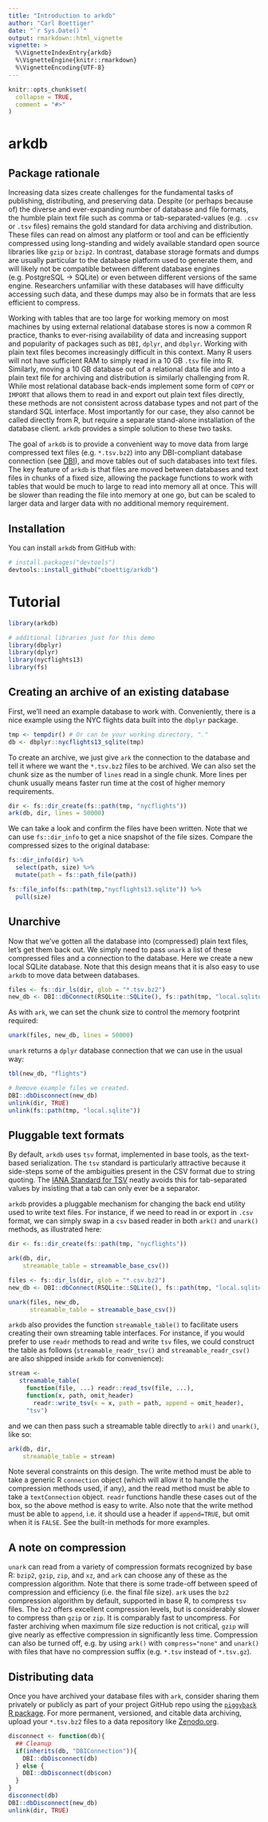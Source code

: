 ```yaml
---
title: "Introduction to arkdb"
author: "Carl Boettiger"
date: "`r Sys.Date()`"
output: rmarkdown::html_vignette
vignette: >
  %\VignetteIndexEntry{arkdb}
  %\VignetteEngine{knitr::rmarkdown}
  %\VignetteEncoding{UTF-8}
---
```


```r
knitr::opts_chunk$set(
  collapse = TRUE,
  comment = "#>"
)
```

# arkdb


## Package rationale

Increasing data sizes create challenges for the fundamental tasks of publishing, distributing, and preserving data.  Despite (or perhaps because of) the diverse and ever-expanding number of database and file formats, the humble plain text file such as  comma or tab-separated-values (e.g. `.csv` or `.tsv` files) remains the gold standard for data archiving and distribution.  These files can read on almost any platform or tool and can be efficiently compressed using long-standing and widely available standard open source libraries like `gzip` or `bzip2`.  In contrast, database storage formats and dumps are usually particular to the database platform used to generate them, and will likely not be compatible between different database engines (e.g. PostgreSQL -> SQLite) or even between different versions of the same engine. Researchers unfamiliar with these databases will have difficulty accessing such data, and these dumps may also be in formats that are less efficient to compress.    

Working with tables that are too large for working memory on most machines by using external relational database stores is now a common R practice, thanks to ever-rising availability of data and increasing support and popularity of packages such as `DBI`, `dplyr`, and `dbplyr`.  Working with plain text files becomes increasingly difficult in this context.  Many R users will not have sufficient RAM to simply read in a 10 GB `.tsv` file into R.  Similarly, moving a 10 GB database out of a relational data file and into a plain text file for archiving and distribution is similarly challenging from R. While most relational database back-ends implement some form of `COPY` or `IMPORT` that allows them to read in and export out plain text files directly, these methods are not consistent across database types and not part of the standard SQL interface.  Most importantly for our case, they also cannot be called directly from R, but require a separate stand-alone installation of the database client.  `arkdb` provides a simple solution to these two tasks. 
 

The goal of `arkdb` is to provide a convenient way to move data from large compressed text files (e.g. `*.tsv.bz2`) into any DBI-compliant database connection (see [DBI](https://db.rstudio.com/dbi/)), and move tables out of such databases into text files. The key feature of `arkdb` is that files are moved between databases and text files in chunks of a fixed size, allowing the package functions to work with tables that would be much to large to read into memory all at once.  This will be slower than reading the file into memory at one go, but can be scaled to larger data and larger data with no additional memory requirement. 


## Installation

You can install `arkdb` from GitHub with:

```r
# install.packages("devtools")
devtools::install_github("cboettig/arkdb")
```


# Tutorial

```r
library(arkdb)

# additional libraries just for this demo
library(dbplyr)
library(dplyr)
library(nycflights13)
library(fs)
```

## Creating an archive of an existing database

First, we'll need an example database to work with.  Conveniently, there is a nice example using the NYC flights data built into the `dbplyr` package.

```r
tmp <- tempdir() # Or can be your working directory, "."
db <- dbplyr::nycflights13_sqlite(tmp)
```

To create an archive, we just give `ark` the connection to the database and tell it where we want the `*.tsv.bz2` files to be archived.   We can also set the chunk size as the number of `lines` read in a single chunk.  More lines per chunk usually means faster run time at the cost of higher memory requirements. 

```r
dir <- fs::dir_create(fs::path(tmp, "nycflights"))
ark(db, dir, lines = 50000)


```

We can take a look and confirm the files have been written. Note that we can use `fs::dir_info` to get a nice snapshot of the file sizes.  Compare the compressed sizes to the original database:

```r
fs::dir_info(dir) %>% 
  select(path, size) %>%
  mutate(path = fs::path_file(path))

fs::file_info(fs::path(tmp,"nycflights13.sqlite")) %>% 
  pull(size)


```


## Unarchive

Now that we've gotten all the database into (compressed) plain text files, let's get them back out.  We simply need to pass `unark` a list of these compressed files and a connection to the database.  Here we create a new local SQLite database.  Note that this design means that it is also easy to use `arkdb` to move data between databases.  


```r
files <- fs::dir_ls(dir, glob = "*.tsv.bz2")
new_db <- DBI::dbConnect(RSQLite::SQLite(), fs::path(tmp, "local.sqlite"))

```

As with `ark`, we can set the chunk size to control the memory footprint required:

```r
unark(files, new_db, lines = 50000)  
```

`unark` returns a `dplyr` database connection that we can use in the usual way:

```r
tbl(new_db, "flights")
```



```r
# Remove example files we created.
DBI::dbDisconnect(new_db)
unlink(dir, TRUE)
unlink(fs::path(tmp, "local.sqlite"))
```




## Pluggable text formats

 

By default, `arkdb` uses `tsv` format, implemented in base tools, as the text-based serialization.  The `tsv` standard is particularly attractive because it side-steps some of the ambiguities present in the CSV format due to string quoting.  The [IANA Standard for TSV](https://www.iana.org/assignments/media-types/text/tab-separated-values) neatly avoids this for tab-separated values by insisting that a tab can only ever be a separator.

`arkdb` provides a pluggable mechanism for changing the back end utility used to write text files. For instance, if we need to read in or export in `.csv` format, we can simply swap in a `csv` based reader in both `ark()` and `unark()` methods, as illustrated here:

```r
dir <- fs::dir_create(fs::path(tmp, "nycflights"))

ark(db, dir, 
    streamable_table = streamable_base_csv())
```




```r
files <- fs::dir_ls(dir, glob = "*.csv.bz2")
new_db <- DBI::dbConnect(RSQLite::SQLite(), fs::path(tmp, "local.sqlite"))

unark(files, new_db,
      streamable_table = streamable_base_csv())
```



`arkdb` also provides the function `streamable_table()` to facilitate users creating their own streaming table interfaces.  For instance, if you would prefer to use `readr` methods to read and write `tsv` files, we could construct the table as follows (`streamable_readr_tsv()` and `streamable_readr_csv()` are also shipped inside `arkdb` for convenience):

```r
stream <- 
   streamable_table(
     function(file, ...) readr::read_tsv(file, ...),
     function(x, path, omit_header)
       readr::write_tsv(x = x, path = path, append = omit_header),
     "tsv")

```

and we can then pass such a streamable table directly to `ark()` and `unark()`, like so:

```r
ark(db, dir, 
    streamable_table = stream)
```

Note several constraints on this design. The write method must be able to take a generic R `connection` object (which will allow it to handle the compression methods used, if any), and the read method must be able to take a `textConnection` object.  `readr` functions handle these cases out of the box, so the above method is easy to write.  Also note that the write method must be able to `append`, i.e. it should use a header if `append=TRUE`, but omit when it is `FALSE`.  See the built-in methods for more examples.


## A note on compression

`unark` can read from a variety of compression formats recognized by base R: `bzip2`, `gzip`, `zip`, and `xz`, and `ark` can choose any of these as the compression algorithm.  Note that there is some trade-off between speed of compression and efficiency (i.e. the final file size).  `ark` uses the `bz2` compression algorithm by default, supported in base R, to compress `tsv` files.  The  `bz2` offers excellent compression levels, but is considerably slower to compress than `gzip` or `zip`.  It is comparably fast to uncompress.  For faster archiving when maximum file size reduction is not critical, `gzip` will give nearly as effective compression in significantly less time.  Compression can also be turned off, e.g. by using `ark()` with `compress="none"` and `unark()` with files that have no compression suffix (e.g. `*.tsv` instead of `*.tsv.gz`). 


## Distributing data

Once you have archived your database files with `ark`, consider sharing them privately or publicly as part of your project GitHub repo using the [`piggyback` R package](https://github.com/ropensci/piggyback). For more permanent, versioned, and citable data archiving, upload your `*.tsv.bz2` files to a data repository like [Zenodo.org](https://zenodo.org).  




```r

disconnect <- function(db){
  ## Cleanup 
  if(inherits(db, "DBIConnection")){
    DBI::dbDisconnect(db)
  } else {
    DBI::dbDisconnect(db$con)
  }
}
disconnect(db)
DBI::dbDisconnect(new_db)
unlink(dir, TRUE)
```
